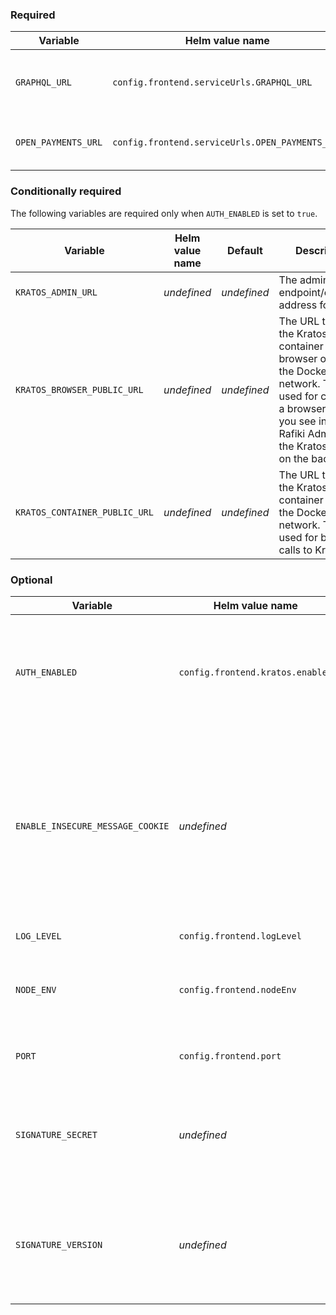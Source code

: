 
### Required

<div class="overflow-table wide-column">

| Variable            | Helm value name                                 | Default     | Description                              |
| ------------------- | ----------------------------------------------- | ----------- | ---------------------------------------- |
| `GRAPHQL_URL`       | `config.frontend.serviceUrls.GRAPHQL_URL`       | _undefined_ | URL for Rafiki's GraphQL Auth Admin API. |
| `OPEN_PAYMENTS_URL` | `config.frontend.serviceUrls.OPEN_PAYMENTS_URL` | _undefined_ | Your Open Payments API endpoint.         |

</div>

### Conditionally required

The following variables are required only when `AUTH_ENABLED` is set to `true`.

<div class="overflow-table wide-column">

| Variable                      | Helm value name | Default     | Description                                                                                                                                                                                               |
| ----------------------------- | --------------- | ----------- | --------------------------------------------------------------------------------------------------------------------------------------------------------------------------------------------------------- |
| `KRATOS_ADMIN_URL`            | _undefined_     | _undefined_ | The admin endpoint/container address for Kratos.                                                                                                                                                          |
| `KRATOS_BROWSER_PUBLIC_URL`   | _undefined_     | _undefined_ | The URL to access the Kratos Docker container from a browser outside the Docker network. This is used for calls from a browser (what you see in the Rafiki Admin UI) to the Kratos server on the backend. |
| `KRATOS_CONTAINER_PUBLIC_URL` | _undefined_     | _undefined_ | The URL to access the Kratos Docker container from in the Docker network. This is used for backend calls to Kratos.                                                                                       |

</div>

### Optional

<div class="overflow-table wide-column">

| Variable                         | Helm value name                  | Default     | Description                                                                                                                                                            |
| -------------------------------- | -------------------------------- | ----------- | ---------------------------------------------------------------------------------------------------------------------------------------------------------------------- |
| `AUTH_ENABLED`                   | `config.frontend.kratos.enabled` | `true`      | When `true`, only authenticated users can be granted access to Rafiki Admin by an administrator.                                                                       |
| `ENABLE_INSECURE_MESSAGE_COOKIE` | _undefined_                      | _undefined_ | When set to `true`, `t`, or `1`, cookie will be transmitted over insecure HTTP connection. Insecure message cookies are required for flash messages to work over HTTP. |
| `LOG_LEVEL`                      | `config.frontend.logLevel`       | `info`      | <LinkOut href="https://getpino.io/#/docs/api?id=levels">Pino log level</LinkOut>.                                                                                      |
| `NODE_ENV`                       | `config.frontend.nodeEnv`        | _undefined_ | The type of node environment: `development`, `test`, or `production`.                                                                                                  |
| `PORT`                           | `config.frontend.port`           | `3010`      | Port from which to host the Rafiki Remix app.                                                                                                                          |
| `SIGNATURE_SECRET`               | _undefined_                      | _undefined_ | The signature secret used to authenticate requests to the Backend Admin API.                                                                                           |
| `SIGNATURE_VERSION`              | _undefined_                      | _undefined_ | The signature version number used to authenticate requests to the Backend Admin API.                                                                                   |

</div>
